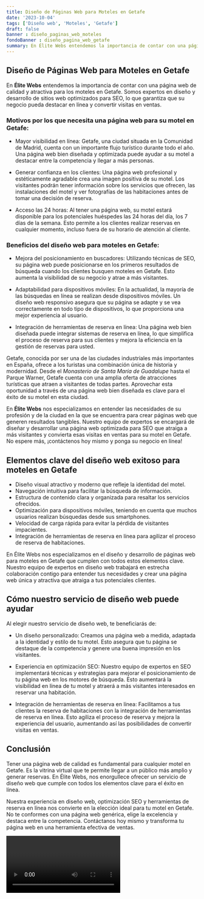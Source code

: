```yaml
---
title: Diseño de Páginas Web para Moteles en Getafe
date: '2023-10-04'
tags: ['Diseño web', 'Moteles', 'Getafe']
draft: false
banner : diseño_paginas_web_moteles
fondoBanner : diseño_pagina_web_getafe
summary: En Élite Webs entendemos la importancia de contar con una página web de calidad y atractiva para los moteles en Getafe. Somos expertos en diseño y desarrollo de sitios web optimizados para SEO, lo que garantiza que su negocio pueda destacar en línea y convertir visitas en ventas.
---
```


## Diseño de Páginas Web para Moteles en Getafe

En **Élite Webs** entendemos la importancia de contar con una página web de calidad y atractiva para los moteles en Getafe. Somos expertos en diseño y desarrollo de sitios web optimizados para SEO, lo que garantiza que su negocio pueda destacar en línea y convertir visitas en ventas.

### Motivos por los que necesita una página web para su motel en Getafe:

- Mayor visibilidad en línea: Getafe, una ciudad situada en la Comunidad de Madrid, cuenta con un importante flujo turístico durante todo el año. Una página web bien diseñada y optimizada puede ayudar a su motel a destacar entre la competencia y llegar a más personas.

- Generar confianza en los clientes: Una página web profesional y estéticamente agradable crea una imagen positiva de su motel. Los visitantes podrán tener información sobre los servicios que ofrecen, las instalaciones del motel y ver fotografías de las habitaciones antes de tomar una decisión de reserva.

- Acceso las 24 horas: Al tener una página web, su motel estará disponible para los potenciales huéspedes las 24 horas del día, los 7 días de la semana. Esto permite a los clientes realizar reservas en cualquier momento, incluso fuera de su horario de atención al cliente.

### Beneficios del diseño web para moteles en Getafe:

- Mejora del posicionamiento en buscadores: Utilizando técnicas de SEO, su página web puede posicionarse en los primeros resultados de búsqueda cuando los clientes busquen moteles en Getafe. Esto aumenta la visibilidad de su negocio y atrae a más visitantes.

- Adaptabilidad para dispositivos móviles: En la actualidad, la mayoría de las búsquedas en línea se realizan desde dispositivos móviles. Un diseño web responsivo asegura que su página se adapte y se vea correctamente en todo tipo de dispositivos, lo que proporciona una mejor experiencia al usuario.

- Integración de herramientas de reserva en línea: Una página web bien diseñada puede integrar sistemas de reserva en línea, lo que simplifica el proceso de reserva para sus clientes y mejora la eficiencia en la gestión de reservas para usted.

Getafe, conocida por ser una de las ciudades industriales más importantes en España, ofrece a los turistas una combinación única de historia y modernidad. Desde el *Monasterio de Santa María de Guadalupe* hasta el Parque Warner, Getafe cuenta con una amplia oferta de atracciones turísticas que atraen a visitantes de todas partes. Aprovechar esta oportunidad a través de una página web bien diseñada es clave para el éxito de su motel en esta ciudad.

En **Élite Webs** nos especializamos en entender las necesidades de su profesión y de la ciudad en la que se encuentra para crear páginas web que generen resultados tangibles. Nuestro equipo de expertos se encargará de diseñar y desarrollar una página web optimizada para SEO que atraiga a más visitantes y convierta esas visitas en ventas para su motel en Getafe. No espere más, ¡contáctenos hoy mismo y ponga su negocio en línea!

<GifSeo />

<Cta />

## Elementos clave del diseño web exitoso para moteles en Getafe

- Diseño visual atractivo y moderno que refleje la identidad del motel.
- Navegación intuitiva para facilitar la búsqueda de información.
- Estructura de contenido clara y organizada para resaltar los servicios ofrecidos.
- Optimización para dispositivos móviles, teniendo en cuenta que muchos usuarios realizan búsquedas desde sus smartphones.
- Velocidad de carga rápida para evitar la pérdida de visitantes impacientes.
- Integración de herramientas de reserva en línea para agilizar el proceso de reserva de habitaciones.

En Élite Webs nos especializamos en el diseño y desarrollo de páginas web para moteles en Getafe que cumplen con todos estos elementos clave. Nuestro equipo de expertos en diseño web trabajará en estrecha colaboración contigo para entender tus necesidades y crear una página web única y atractiva que atraiga a tus potenciales clientes.

## Cómo nuestro servicio de diseño web puede ayudar

Al elegir nuestro servicio de diseño web, te beneficiarás de:

- Un diseño personalizado: Creamos una página web a medida, adaptada a la identidad y estilo de tu motel. Esto asegura que tu página se destaque de la competencia y genere una buena impresión en los visitantes.

- Experiencia en optimización SEO: Nuestro equipo de expertos en SEO implementará técnicas y estrategias para mejorar el posicionamiento de tu página web en los motores de búsqueda. Esto aumentará la visibilidad en línea de tu motel y atraerá a más visitantes interesados en reservar una habitación.

- Integración de herramientas de reserva en línea: Facilitamos a tus clientes la reserva de habitaciones con la integración de herramientas de reserva en línea. Esto agiliza el proceso de reserva y mejora la experiencia del usuario, aumentando así las posibilidades de convertir visitas en ventas.

## Conclusión

Tener una página web de calidad es fundamental para cualquier motel en Getafe. Es la vitrina virtual que te permite llegar a un público más amplio y generar reservas. En Élite Webs, nos enorgullece ofrecer un servicio de diseño web que cumple con todos los elementos clave para el éxito en línea.

Nuestra experiencia en diseño web, optimización SEO y herramientas de reserva en línea nos convierte en la elección ideal para tu motel en Getafe. No te conformes con una página web genérica, elige la excelencia y destaca entre la competencia. Contáctanos hoy mismo y transforma tu página web en una herramienta efectiva de ventas.

<Video />

<CtaBot job='Moteles' city='Getafe'/>

<Gmaps query='Getafe+españa+maps' />
